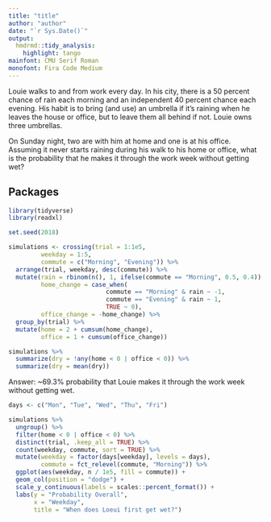 ---
title: "title"
author: "author"
date: "`r Sys.Date()`"
output: 
  hmdrmd::tidy_analysis:
    highlight: tango
mainfont: CMU Serif Roman
monofont: Fira Code Medium
---

Louie walks to and from work every day. In his city, there is a 50 percent chance of rain each morning and an independent 40 percent chance each evening. His habit is to bring (and use) an umbrella if it's raining when he leaves the house or office, but to leave them all behind if not. Louie owns three umbrellas.

On Sunday night, two are with him at home and one is at his office. Assuming it never starts raining during his walk to his home or office, what is the probability that he makes it through the work week without getting wet?

## Packages

```{r packages, message=FALSE, warning=FALSE}
library(tidyverse)
library(readxl)
```

```{r}
set.seed(2018)

simulations <- crossing(trial = 1:1e5, 
         weekday = 1:5,
         commute = c("Morning", "Evening")) %>%
  arrange(trial, weekday, desc(commute)) %>%
  mutate(rain = rbinom(n(), 1, ifelse(commute == "Morning", 0.5, 0.4)),
         home_change = case_when(
                           commute == "Morning" & rain ~ -1,
                           commute == "Evening" & rain ~ 1,
                           TRUE ~ 0),
         office_change = -home_change) %>%
  group_by(trial) %>%
  mutate(home = 2 + cumsum(home_change), 
         office = 1 + cumsum(office_change))
```

```{r}
simulations %>%
  summarize(dry = !any(home < 0 | office < 0)) %>%
  summarize(dry = mean(dry))
```

Answer: ~69.3% probability that Louie makes it through the work week without getting wet.


```{r}
days <- c("Mon", "Tue", "Wed", "Thu", "Fri")

simulations %>%
  ungroup() %>%
  filter(home < 0 | office < 0) %>%
  distinct(trial, .keep_all = TRUE) %>%
  count(weekday, commute, sort = TRUE) %>%
  mutate(weekday = factor(days[weekday], levels = days),
         commute = fct_relevel(commute, "Morning")) %>%
  ggplot(aes(weekday, n / 1e5, fill = commute)) +
  geom_col(position = "dodge") +
  scale_y_continuous(labels = scales::percent_format()) +
  labs(y = "Probability Overall",
       x = "Weekday",
       title = "When does Loeui first get wet?")
  
```































